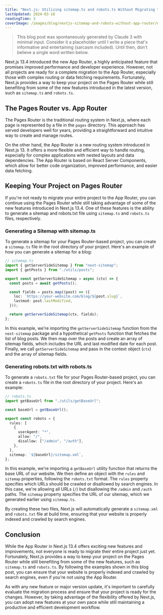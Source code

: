 ```yaml
---
title: "Next.js: Utilizing sitemap.ts and robots.ts Without Migrating to App Router"
lastUpdated: 2024-03-18
readingTime: 3
coverImage: /images/blog/nextjs-sitemap-and-robots-without-app-router/migration.webp
---
```


> This blog post was spontaneously generated by Claude 3 with minimal input.
> Consider it a placeholder until I write a piece that's informative and entertaining (sarcasm included).
> Until then, don't believe a single word written below.

Next.js 13.4 introduced the new App Router, a highly anticipated feature that promises improved performance and developer experience. However, not all projects are ready for a complete migration to the App Router, especially those with complex routing or data fetching requirements. Fortunately, Next.js provides a way to keep your project on the Pages Router while still benefiting from some of the new features introduced in the latest version, such as `sitemap.ts` and `robots.ts`.

## The Pages Router vs. App Router

The Pages Router is the traditional routing system in Next.js, where each page is represented by a file in the `pages` directory. This approach has served developers well for years, providing a straightforward and intuitive way to create and manage routes.

On the other hand, the App Router is a new routing system introduced in Next.js 13. It offers a more flexible and efficient way to handle routing, especially for complex applications with nested layouts and data dependencies. The App Router is based on React Server Components, which allow for better code organization, improved performance, and easier data fetching.

## Keeping Your Project on Pages Router

If you're not ready to migrate your entire project to the App Router, you can continue using the Pages Router while still taking advantage of some of the new features introduced in Next.js 13.4. One of these features is the ability to generate a sitemap and robots.txt file using `sitemap.ts` and `robots.ts` files, respectively.

### Generating a Sitemap with sitemap.ts

To generate a sitemap for your Pages Router-based project, you can create a `sitemap.ts` file in the root directory of your project. Here's an example of how you can generate a sitemap for a blog:

```typescript
// sitemap.ts
import { getServerSideSitemap } from "next-sitemap";
import { getPosts } from "./utils/posts";

export const getServerSideSitemap = async (ctx) => {
  const posts = await getPosts();

  const fields = posts.map((post) => ({
    loc: `https://your-website.com/blog/${post.slug}`,
    lastmod: post.lastModified,
  }));

  return getServerSideSitemap(ctx, fields);
};
```

In this example, we're importing the `getServerSideSitemap` function from the `next-sitemap` package and a hypothetical `getPosts` function that fetches the list of blog posts. We then map over the posts and create an array of sitemap fields, which includes the URL and last modified date for each post. Finally, we call `getServerSideSitemap` and pass in the context object (`ctx`) and the array of sitemap fields.

### Generating robots.txt with robots.ts

To generate a `robots.txt` file for your Pages Router-based project, you can create a `robots.ts` file in the root directory of your project. Here's an example:

```typescript
// robots.ts
import getBaseUrl from "./utils/getBaseUrl";

const baseUrl = getBaseUrl();

export const robots = {
  rules: [
    {
      userAgent: "*",
      allow: "/",
      disallow: ["/admin", "/auth"],
    },
  ],
  sitemap: `${baseUrl}/sitemap.xml`,
};
```

In this example, we're importing a `getBaseUrl` utility function that returns the base URL of our website. We then define an object with the `rules` and `sitemap` properties, following the `robots.txt` format. The `rules` property specifies which URLs should be crawled or disallowed by search engines. In this case, we're allowing all URLs (`/`) but disallowing the `/admin` and `/auth` paths. The `sitemap` property specifies the URL of our sitemap, which we generated earlier using `sitemap.ts`.

By creating these two files, Next.js will automatically generate a `sitemap.xml` and `robots.txt` file at build time, ensuring that your website is properly indexed and crawled by search engines.

## Conclusion

While the App Router in Next.js 13.4 offers exciting new features and improvements, not everyone is ready to migrate their entire project just yet. Fortunately, Next.js provides a way to keep your project on the Pages Router while still benefiting from some of the new features, such as `sitemap.ts` and `robots.ts`. By following the examples shown in this blog post, you can ensure that your website is properly indexed and crawled by search engines, even if you're not using the App Router.

As with any new feature or major version update, it's important to carefully evaluate the migration process and ensure that your project is ready for the changes. However, by taking advantage of the flexibility offered by Next.js, you can adopt new features at your own pace while still maintaining a productive and efficient development workflow.
